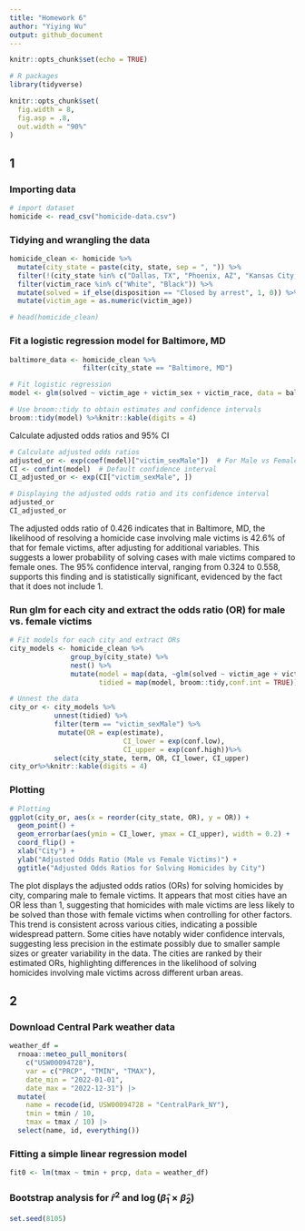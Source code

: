 ```yaml
---
title: "Homework 6"
author: "Yiying Wu"
output: github_document
---
```


```r
knitr::opts_chunk$set(echo = TRUE)

# R packages
library(tidyverse)

knitr::opts_chunk$set(
  fig.width = 8,
  fig.asp = .8,
  out.width = "90%"
)
```

## 1
### Importing data
```r
# import dataset
homicide <- read_csv("homicide-data.csv")
```
### Tidying and wrangling the data
```r
homicide_clean <- homicide %>%
  mutate(city_state = paste(city, state, sep = ", ")) %>%
  filter(!(city_state %in% c("Dallas, TX", "Phoenix, AZ", "Kansas City, MO", "Tulsa, AL"))) %>%
  filter(victim_race %in% c("White", "Black")) %>%
  mutate(solved = if_else(disposition == "Closed by arrest", 1, 0)) %>%
  mutate(victim_age = as.numeric(victim_age))

# head(homicide_clean)
```
### Fit a logistic regression model for Baltimore, MD
```r
baltimore_data <- homicide_clean %>%
                  filter(city_state == "Baltimore, MD")

# Fit logistic regression
model <- glm(solved ~ victim_age + victim_sex + victim_race, data = baltimore_data, family = "binomial")

# Use broom::tidy to obtain estimates and confidence intervals
broom::tidy(model) %>%knitr::kable(digits = 4)
```
Calculate adjusted odds ratios and 95% CI
```r
# Calculate adjusted odds ratios 
adjusted_or <- exp(coef(model)["victim_sexMale"])  # For Male vs Female comparison
CI <- confint(model)  # Default confidence interval
CI_adjusted_or <- exp(CI["victim_sexMale", ])

# Displaying the adjusted odds ratio and its confidence interval
adjusted_or
CI_adjusted_or
```

The adjusted odds ratio of 0.426 indicates that in Baltimore, MD, the likelihood of resolving a homicide case involving male victims is 42.6% of that for female victims, after adjusting for additional variables. This suggests a lower probability of solving cases with male victims compared to female ones. The 95% confidence interval, ranging from 0.324 to 0.558, supports this finding and is statistically significant, evidenced by the fact that it does not include 1. 

### Run glm for each city and extract the odds ratio (OR) for male vs. female victims

```r
# Fit models for each city and extract ORs
city_models <- homicide_clean %>%
               group_by(city_state) %>%
               nest() %>%
               mutate(model = map(data, ~glm(solved ~ victim_age + victim_sex + victim_race, data = .x, family = "binomial")),
                      tidied = map(model, broom::tidy,conf.int = TRUE))

# Unnest the data
city_or <- city_models %>%
           unnest(tidied) %>%
           filter(term == "victim_sexMale") %>%
            mutate(OR = exp(estimate),
                            CI_lower = exp(conf.low),
                            CI_upper = exp(conf.high))%>%
           select(city_state, term, OR, CI_lower, CI_upper)
city_or%>%knitr::kable(digits = 4)
```

### Plotting
```r
# Plotting
ggplot(city_or, aes(x = reorder(city_state, OR), y = OR)) +
  geom_point() +
  geom_errorbar(aes(ymin = CI_lower, ymax = CI_upper), width = 0.2) +
  coord_flip() +
  xlab("City") +
  ylab("Adjusted Odds Ratio (Male vs Female Victims)") +
  ggtitle("Adjusted Odds Ratios for Solving Homicides by City")
```

The plot displays the adjusted odds ratios (ORs) for solving homicides by city, comparing male to female victims. It appears that most cities have an OR less than 1, suggesting that homicides with male victims are less likely to be solved than those with female victims when controlling for other factors. This trend is consistent across various cities, indicating a possible widespread pattern. Some cities have notably wider confidence intervals, suggesting less precision in the estimate possibly due to smaller sample sizes or greater variability in the data. The cities are ranked by their estimated ORs, highlighting differences in the likelihood of solving homicides involving male victims across different urban areas. 

## 2
### Download Central Park weather data
```r
weather_df = 
  rnoaa::meteo_pull_monitors(
    c("USW00094728"),
    var = c("PRCP", "TMIN", "TMAX"), 
    date_min = "2022-01-01",
    date_max = "2022-12-31") |>
  mutate(
    name = recode(id, USW00094728 = "CentralPark_NY"),
    tmin = tmin / 10,
    tmax = tmax / 10) |>
  select(name, id, everything())
```

### Fitting a simple linear regression model
```r
fit0 <- lm(tmax ~ tmin + prcp, data = weather_df)
```

### Bootstrap analysis for $\hat r^2$ and $\log(\hat\beta_1\times \hat\beta_2)$
```r
set.seed(8105)
```

